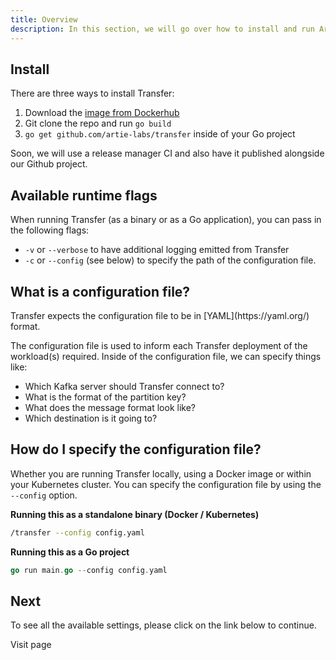 ```yaml
---
title: Overview
description: In this section, we will go over how to install and run Artie Transfer.
---
```


## Install

There are three ways to install Transfer:

1. Download the [image from Dockerhub](https://hub.docker.com/r/artielabs/transfer/tags)
2. Git clone the repo and run `go build`
3. &#x20;`go get github.com/artie-labs/transfer` inside of your Go project

Soon, we will use a release manager CI and also have it published alongside our Github project.

## Available runtime flags

When running Transfer (as a binary or as a Go application), you can pass in the following flags:

* `-v` or `--verbose` to have additional logging emitted from Transfer
* `-c` or `--config` (see below) to specify the path of the configuration file.

## What is a configuration file?

<Info>
Transfer expects the configuration file to be in [YAML](https://yaml.org/) format.
</Info>

The configuration file is used to inform each Transfer deployment of the workload(s) required. Inside of the configuration file, we can specify things like:

* Which Kafka server should Transfer connect to?
* What is the format of the partition key?
* What does the message format look like?
* Which destination is it going to?

## How do I specify the configuration file?

Whether you are running Transfer locally, using a Docker image or within your Kubernetes cluster. You can specify the configuration file by using the `--config` option.

**Running this as a standalone binary (Docker / Kubernetes)**

```bash
/transfer --config config.yaml
```

**Running this as a Go project**

```go
go run main.go --config config.yaml
```

## Next

To see all the available settings, please click on the link below to continue.

<Card title="Options" href="/options">
  Visit page
</Card>
